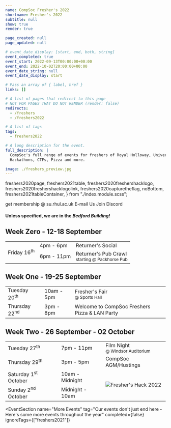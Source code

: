 ```yaml
---
name: CompSoc Fresher's 2022
shortname: Fresher's 2022
subtitle: null
show: true
render: true

page_created: null
page_updated: null

# event_date_display: [start, end, both, string]
event_completed: true
event_start: 2022-09-13T00:00:00+00:00
event_end: 2022-10-02T20:00:00+00:00
event_date_string: null
event_date_display: start

# Pass an array of { label, href }
links: []

# A list of pages that redirect to this page
# NOT FOR PAGES THAT DO NOT RENDER (render: false)
redirects:
  - /freshers
  - /freshers2022

# A list of tags
tags:
  - freshers2022

# A long description for the event.
full_description: |
  CompSoc's full range of events for freshers of Royal Holloway, University of London.
  Hackathons, CTFs, Pizza and more.

image: ./freshers_preview.jpg
---
```


  freshers2020page,
  freshers2021table,
  freshers2020freshershacklogo,
  freshers2020freshershacklogolink,
  freshers2020capturetheflag,
  noBottom,
  freshers2021tableContainer,
} from "./index.module.scss";

<div className={freshers2020page}>

<FreshersPictureHeroSection />

<Section
  name="Welcome to Royal Holloway"
  tag="Join us for three weeks of socials, talks and events, for returners and freshers."
  theme="orange"
  className="text-center"
>
  <SiteButton
    className="btn-solid-red m-2"
    href="https://www.su.rhul.ac.uk/societies/a-z/computing/"
  >
    get membership @ su.rhul.ac.uk
  </SiteButton>
  <SiteButton
    className="btn-outline-red m-1"
    href="mailto:hello@computingsociety.co.uk"
  >
    E-mail Us
  </SiteButton>
  <SiteButton className="btn-solid-discord m-1" href="/dc">
    Join Discord
  </SiteButton>
</Section>

  <Section
    tag="Schedule"
    theme="orange"
  >
    <h4>Unless specified, we are in the <i>Bedford Building</i>!</h4>
    <h2>Week Zero - 12-18 September</h2>
    <div className={freshers2021tableContainer}> 
      <table className={freshers2021table}>
        <tbody>
          <tr>
            <td rowspan="2">Friday 16<sup>th</sup></td>
            <td>4pm - 6pm</td>
            <td>
              Returner's Social
            </td>
          </tr>
          <tr>
            <td>6pm - 11pm</td>
            <td>
              Returner's Pub Crawl<br />
              <small>starting @ Packhorse Pub</small>
            </td>
          </tr>
        </tbody>
      </table>
    </div>
    <h2>Week One - 19-25 September</h2>
    <div className={freshers2021tableContainer}> 
      <table className={freshers2021table}>
        <tbody>
          <tr>
            <td>Tuesday 20<sup>th</sup></td>
            <td>10am - 5pm</td>
            <td>
              Fresher's Fair<br />
              <small>@ Sports Hall</small>
            </td>
          </tr>
          <tr>
            <td>Thursday 22<sup>nd</sup></td>
            <td>3pm - 8pm</td>
            <td>
              Welcome to CompSoc Freshers Pizza &amp; LAN Party
            </td>
          </tr>
        </tbody>
      </table>
    </div>
    <h2>Week Two - 26 September - 02 October</h2>
    <div className={freshers2021tableContainer}> 
      <table className={freshers2021table}>
        <tbody>
          <tr>
            <td>Tuesday 27<sup>th</sup></td>
            <td>7pm - 11pm</td>
            <td>
              Film Night<br />
                <small>@ Windsor Auditorium</small>
            </td>
          </tr>
          <tr>
            <td>Thursday 29<sup>th</sup></td>
            <td>3pm - 5pm</td>
            <td>
              CompSoc AGM/Hustings
            </td>
          </tr>
          <tr>
            <td>Saturday 1<sup>st</sup> October</td>
            <td>
              10am - Midnight
            </td>
            <td rowspan="2">
              <SiteLink className={freshers2020freshershacklogolink} href="https://royalhackaway.com/events/freshers2022">
                <img
                  src={logo_var_orange}
                  className={freshers2020freshershacklogo}
                  alt="Fresher's Hack 2022"
                  title="Fresher's Hack 2022"
                />
              </SiteLink>
            </td>
          </tr>
          <tr>
            <td>Sunday 2<sup>nd</sup> October</td>
            <td>
              Midnight - 10am
            </td>
          </tr>
        </tbody>
      </table>
    </div>
  </Section>
</div>

<EventSection
  name="More Events"
  tag="Our events don't just end here - Here's some more events throughout the year"
  completed={false}
  ignoreTags={["freshers2021"]}
></EventSection>

<!-- ![](./eieipadry.png) -->
